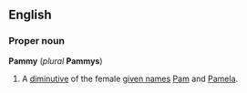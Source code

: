 ==English==
===Proper noun===
'''Pammy''' (''plural'' '''Pammys''')<!--note: this is the correct plural-->

#A [[diminutive]] of the female [[given name]]s [[Pam]] and [[Pamela]].